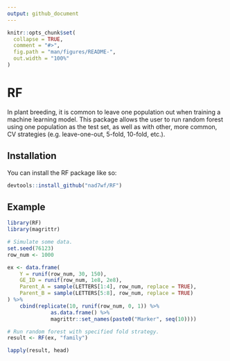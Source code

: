```yaml
---
output: github_document
---
```


<!-- README.md is generated from README.Rmd. Please edit that file -->

```r
knitr::opts_chunk$set(
  collapse = TRUE,
  comment = "#>",
  fig.path = "man/figures/README-",
  out.width = "100%"
)
```

# RF

<!-- badges: start -->
<!-- badges: end -->

In plant breeding, it is common to leave one population out when training a machine learning model. This package allows the user to run random forest using one population as the test set, as well as with other, more common, CV strategies (e.g. leave-one-out, 5-fold, 10-fold, etc.).

## Installation

You can install the RF package like so:

``` r
devtools::install_github("nad7wf/RF")
```

## Example

```r
library(RF)
library(magrittr)

# Simulate some data.
set.seed(76123)
row_num <- 1000

ex <- data.frame(
    Y = runif(row_num, 30, 150),
    GE_ID = runif(row_num, 1e8, 2e8),
    Parent_A = sample(LETTERS[1:4], row_num, replace = TRUE),
    Parent_B = sample(LETTERS[5:8], row_num, replace = TRUE)
) %>%
    cbind(replicate(10, runif(row_num, 0, 1)) %>%
              as.data.frame() %>%
              magrittr::set_names(paste0("Marker", seq(10))))

# Run random forest with specified fold strategy.
result <- RF(ex, "family")
```


```r
lapply(result, head)
```

